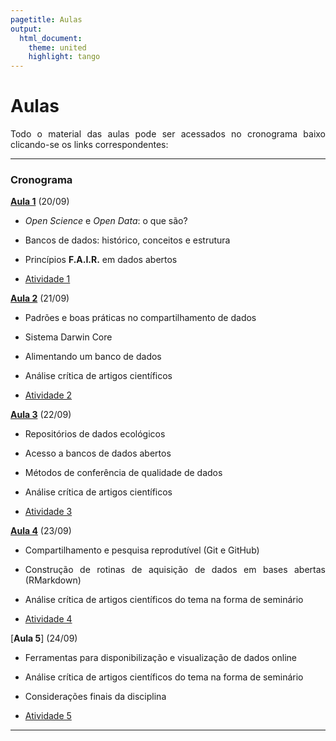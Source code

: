 ```yaml
---
pagetitle: Aulas
output: 
  html_document:
    theme: united
    highlight: tango
---
```

<style>
body {
text-align: justify}
</style>


# Aulas

Todo o material das aulas pode ser acessados no cronograma baixo clicando-se os links correspondentes:

***

### Cronograma

[**Aula 1**](https://docs.google.com/presentation/d/18pVIS6xMx5tJCE9k8yKTV-lEYrMbzDPT6ZV4LuHzf7Y/edit?usp=sharing) (20/09)

-   *Open Science* e *Open Data*: o que são?

-   Bancos de dados: histórico, conceitos e estrutura

-   Princípios **F.A.I.R.** em dados abertos

-   [Atividade 1](atividade1.html)


[**Aula 2**](https://docs.google.com/presentation/d/13qW7-0powKqSo4iYWSCgT3FtbY9GjHI9Bdxm7Tc4EgY/edit?usp=sharing) (21/09)

-   Padrões e boas práticas no compartilhamento de dados

-   Sistema Darwin Core

-   Alimentando um banco de dados

-   Análise crítica de artigos científicos

-   [Atividade 2](atividade2.html)


[**Aula 3**](https://docs.google.com/presentation/d/1ppkLQH-xbUCUTKV0N1Pz2BIs_lJfG_OMkwgtfmXaYf4/edit?usp=sharing) (22/09)

-   Repositórios de dados ecológicos

-   Acesso a bancos de dados abertos

-   Métodos de conferência de qualidade de dados

-   Análise crítica de artigos científicos

-   [Atividade 3](atividade3.html)


[**Aula 4**](https://docs.google.com/presentation/d/1egVT15XCEXJP-OVosu0bY9VBfnavRWuBXjD1BrKPLwo/edit?usp=sharing) (23/09)

-   Compartilhamento e pesquisa reprodutível (Git e GitHub)

-   Construção de rotinas de aquisição de dados em bases abertas (RMarkdown)

-   Análise crítica de artigos científicos do tema na forma de seminário

-   [Atividade 4]()


[**Aula 5**] (24/09)

-   Ferramentas para disponibilização e visualização de dados online

-   Análise crítica de artigos científicos do tema na forma de seminário

-   Considerações finais da disciplina

-   [Atividade 5]()

***